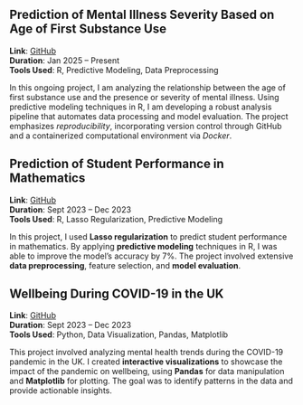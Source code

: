 ## Prediction of Mental Illness Severity Based on Age of First Substance Use
**Link**: [GitHub](https://github.com/DSCI-310-2025/dsci-310-group-7-data-dudes)  
**Duration**: Jan 2025 – Present  
**Tools Used**: R, Predictive Modeling, Data Preprocessing  

In this ongoing project, I am analyzing the relationship between the age of first substance use and the presence or severity of mental illness. Using predictive modeling techniques in R, I am developing a robust analysis pipeline that automates data processing and model evaluation. The project emphasizes *reproducibility*, incorporating version control through GitHub and a containerized computational environment via *Docker*.

## Prediction of Student Performance in Mathematics
**Link**: [GitHub](https://github.com/jadeeechen/stat-301_student-performance-mathematics_winter-2023/blob/main/Project%20-%20Group%20Final%20Report.ipynb)  
**Duration**: Sept 2023 – Dec 2023  
**Tools Used**: R, Lasso Regularization, Predictive Modeling  

In this project, I used **Lasso regularization** to predict student performance in mathematics. By applying **predictive modeling** techniques in R, I was able to improve the model’s accuracy by 7%. The project involved extensive **data preprocessing**, feature selection, and **model evaluation**.

## Wellbeing During COVID-19 in the UK
**Link**: [GitHub](https://github.com/samnthorne/dsci320-FinalProject/tree/main)    
**Duration**: Sept 2023 – Dec 2023  
**Tools Used**: Python, Data Visualization, Pandas, Matplotlib  

This project involved analyzing mental health trends during the COVID-19 pandemic in the UK. I created **interactive visualizations** to showcase the impact of the pandemic on wellbeing, using **Pandas** for data manipulation and **Matplotlib** for plotting. The goal was to identify patterns in the data and provide actionable insights.